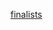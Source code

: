 {{Navbox
|name = 2006年國際足協世界盃決賽周球隊
|title = [[2006年國際足協世界盃]]決賽周球隊
|tracking = <includeonly>no</includeonly>
|bodyclass = hlist

|group1 = 冠軍
|list1 =
* '''[[意大利國家足球隊|意大利]]'''
|group2 = 亞軍
|list2 =
* [[法國國家足球隊|法國]]
|group3 = 季軍
|list3 =
* [[德國國家足球隊|德國]]
|group4 = 殿軍
|list4 =
* [[葡萄牙國家足球隊|葡萄牙]]
|group5 = 半準決賽出局	

|list5 =
* [[阿根廷國家足球隊|阿根廷]]
* [[巴西國家足球隊|巴西]]
* [[英格蘭足球代表隊|英格蘭]]
* [[烏克蘭國家足球隊|烏克蘭]]
|group6 = 十六強出局
|list6 =
* [[澳洲國家足球隊|澳洲]]
* [[厄瓜多爾國家足球隊|厄瓜多爾]]
* [[加納國家足球隊|加納]]
* [[墨西哥國家足球隊|墨西哥]]
* [[荷蘭國家足球隊|荷蘭]]
* [[西班牙國家足球隊|西班牙]]
* [[瑞典國家足球隊|瑞典]]
* [[瑞士國家足球隊|瑞士]]
|group7 = 分組賽出局
|list7 =
{{Navbox|subgroup
  | group1 = A組
  | list1 =
* [[哥斯達黎加國家足球隊|哥斯達黎加]]
* [[波蘭國家足球隊|波蘭]]

  | group2 = B組
  | list2  =
* [[巴拉圭國家足球隊|巴拉圭]]
* [[千里達及托巴哥國家足球隊|特立尼達和多巴哥]]

  | group3 = C組
  | list3  =
* [[科特迪瓦國家足球隊|科特迪瓦]]
* [[塞爾維亞和黑山國家足球隊|塞爾維亞和黑山]]

  | group4 = D組
  | list4  =
* [[安哥拉國家足球隊|安哥拉]]
* [[伊朗國家足球隊|伊朗]]

  | group5 = E組
  | list5  =
* [[捷克國家足球隊|捷克]]
* [[美國國家足球隊|美國]]

  | group6 = F組
  | list6  =
* [[克羅地亞國家足球隊|克羅地亞]]
* [[日本國家足球隊|日本]]

  | group7 = G組
  | list7  =
* [[韓國國家足球隊|南韓]]
* [[多哥國家足球隊|多哥]]

  | group8 = H組
  | list8  =
* [[沙特阿拉伯國家足球隊|沙特阿拉伯]]
* [[突尼西亞國家足球隊|突尼西亞]]
}}
|below =
* [[Template:1930年國際足協世界盃決賽周球隊|1930]]
* [[Template:1934年國際足協世界盃決賽周球隊|1934]]
* [[Template:1938年國際足協世界盃決賽周球隊|1938]]
* [[Template:1950年國際足協世界盃決賽周球隊|1950]]
* [[Template:1954年國際足協世界盃決賽周球隊|1954]]
* [[Template:1958年國際足協世界盃決賽周球隊|1958]]
* [[Template:1962年國際足協世界盃決賽周球隊|1962]]
* [[Template:1966年國際足協世界盃決賽周球隊|1966]]
* [[Template:1970年國際足協世界盃決賽周球隊|1970]]
* [[Template:1974年國際足協世界盃決賽周球隊|1974]]
* [[Template:1978年國際足協世界盃決賽周球隊|1978]]
* [[Template:1982年國際足協世界盃決賽周球隊|1982]]
* [[Template:1986年國際足協世界盃決賽周球隊|1986]]
* [[Template:1990年國際足協世界盃決賽周球隊|1990]]
* [[Template:1994年國際足協世界盃決賽周球隊|1994]]
* [[Template:1998年國際足協世界盃決賽周球隊|1998]]
* [[Template:2002年國際足協世界盃決賽周球隊|2002]]
* [[Template:2006年國際足協世界盃決賽周球隊|2006]]
* [[Template:2010年國際足協世界盃決賽周球隊|2010]]
* [[Template:2014年國際足協世界盃決賽周球隊|2014]]
}}<noinclude>
[[Category:2006年國際足協世界盃模板|finalists]]
</noinclude>